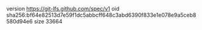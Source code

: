 version https://git-lfs.github.com/spec/v1
oid sha256:bf64e82513d7e59f1dc5abbcff648c3abd6390f833e1e078e9a5ceb8580d94e6
size 33664
